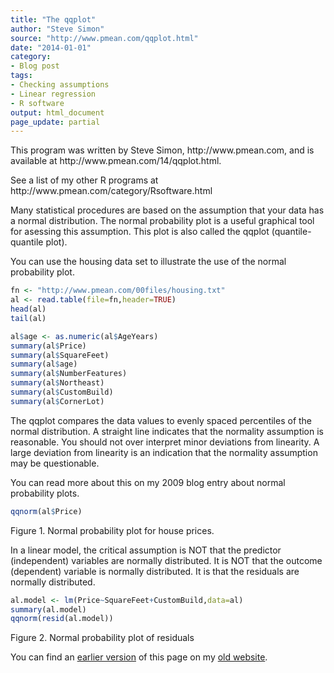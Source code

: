 ```yaml
---
title: "The qqplot"
author: "Steve Simon"
source: "http://www.pmean.com/qqplot.html"
date: "2014-01-01"
category: 
- Blog post
tags:
- Checking assumptions  
- Linear regression
- R software
output: html_document
page_update: partial
---
```


This program was written by Steve Simon, http://www.pmean.com, and is available at http://www.pmean.com/14/qqplot.html.

See a list of my other R programs at http://www.pmean.com/category/Rsoftware.html

Many statistical procedures are based on the assumption that your data has a normal distribution. The normal probability plot is a useful graphical tool for asessing this assumption. This plot is also called the qqplot (quantile-quantile plot).

You can use the housing data set to illustrate the use of the normal probability plot.

```r
fn <- "http://www.pmean.com/00files/housing.txt"
al <- read.table(file=fn,header=TRUE)
head(al)
tail(al)
```

```r
al$age <- as.numeric(al$AgeYears)
summary(al$Price)
summary(al$SquareFeet)
summary(al$age)
summary(al$NumberFeatures)
summary(al$Northeast)
summary(al$CustomBuild)
summary(al$CornerLot)
```

The qqplot compares the data values to evenly spaced percentiles of the normal distribution. A straight line indicates that the normality assumption is reasonable. You should not over interpret minor deviations from linearity. A large deviation from linearity is an indication that the normality assumption may be questionable.

You can read more about this on my 2009 blog entry about normal probability plots.

```r
qqnorm(al$Price)
```

Figure 1. Normal probability plot for house prices.

In a linear model, the critical assumption is NOT that the predictor (independent) variables are normally distributed. It is NOT that the outcome (dependent) variable is normally distributed. It is that the residuals are normally distributed.

```r
al.model <- lm(Price~SquareFeet+CustomBuild,data=al)
summary(al.model)
qqnorm(resid(al.model))
```

Figure 2. Normal probability plot of residuals

You can find an [earlier version][sim1] of this page on my [old website][sim2].

[sim1]: http://www.pmean.com/14/qqplot.html
[sim2]: http://www.pmean.com

[sim3]: http://www.pmean.com/09/NormalPlot.html